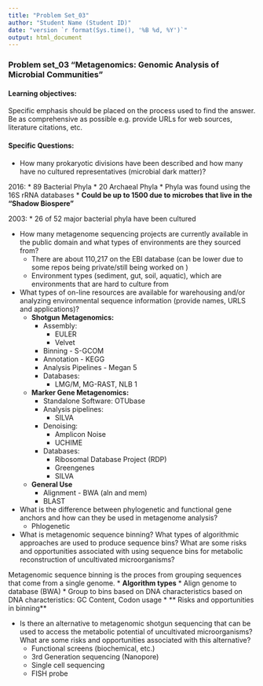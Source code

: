 ```yaml
---
title: "Problem Set_03"
author: "Student Name (Student ID)"
date: "version `r format(Sys.time(), '%B %d, %Y')`"
output: html_document
---
```

### Problem set_03 “Metagenomics: Genomic Analysis of Microbial Communities”
#### Learning objectives: 
Specific emphasis should be placed on the process used to find the answer. Be as comprehensive as possible e.g. provide URLs for web sources, literature citations, etc.  


#### Specific Questions:
* How many prokaryotic divisions have been described and how many have no cultured representatives (microbial dark matter)?
  

2016:
* 89 Bacterial Phyla
* 20 Archaeal Phyla
    * Phyla was found using the 16S rRNA databases
* **Could be up to 1500 due to microbes that live in the "Shadow Biospere"**


2003:
* 26 of 52 major bacterial phyla have been cultured 


* How many metagenome sequencing projects are currently available in the public domain and what types of environments are they sourced from?
    * There are about 110,217 on the EBI database (can be lower due to some repos being private/still being worked on )
    * Environment types (sediment, gut, soil, aquatic), which are environments that are hard to culture from
    
    
* What types of on-line resources are available for warehousing and/or analyzing environmental sequence information (provide names, URLS and applications)?
    * **Shotgun Metagenomics:**
        * Assembly:
            * EULER
            * Velvet
        * Binning - S-GCOM
        * Annotation - KEGG
        * Analysis Pipelines - Megan 5
        * Databases:
            * LMG/M, MG-RAST, NLB 1
    * **Marker Gene Metagenomics:**
        * Standalone Software: OTUbase
        * Analysis pipelines: 
            * SILVA
        * Denoising:
            * Amplicon Noise
            * UCHIME
        * Databases:
            * Ribosomal Database Project (RDP)
            * Greengenes
            * SILVA
    * **General Use**
        * Alignment - BWA (aln and mem)
        * BLAST
        
    
* What is the difference between phylogenetic and functional gene anchors and how can they be used in metagenome analysis?   
    * Phlogenetic
* What is metagenomic sequence binning? What types of algorithmic approaches are used to produce sequence bins? What are some risks and opportunities associated with using sequence bins for metabolic reconstruction of uncultivated microorganisms?  


Metagenomic sequence binning is the proces from grouping sequences that come from a single genome.
    * **Algorithm types**
        * Align genome to database (BWA)
        * Group to bins based on DNA characteristics based on DNA characteristics: GC Content, Codon usage
    * ** Risks and opportunities in binning**
      
    
* Is there an alternative to metagenomic shotgun sequencing that can be used to access the metabolic potential of uncultivated microorganisms? What are some risks and opportunities associated with this alternative?  
    * Functional screens (biochemical, etc.)
    * 3rd Generation sequencing (Nanopore)
    * Single cell sequencing
    * FISH probe